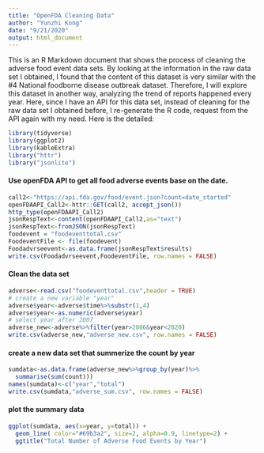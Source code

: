 ```yaml
---
title: "OpenFDA Cleaning Data"
author: "Yunzhi Kong"
date: "9/21/2020"
output: html_document
---
```


This is an R Markdown document that shows the process of cleaning the adverse food event data sets. By looking at the information in the raw data set I obtained, I found that the content of this dataset is very similar with the #4 National foodborne disease outbreak dataset. Therefore, I will explore this dataset in another way, analyzing the trend of reports happened every year. Here, since I have an API for this data set, instead of cleaning for the raw data set I obtained before, I re-generate the R code, request from the API again with my need. Here is the detailed:

```r
library(tidyverse)
library(ggplot2)
library(kableExtra)
library("httr")
library("jsonlite")
```


#### Use openFDA API to get all food adverse events base on the date.
```r
call2<-"https://api.fda.gov/food/event.json?count=date_started"
openFDAAPI_Call2<-httr::GET(call2, accept_json())
http_type(openFDAAPI_Call2)
jsonRespText<-content(openFDAAPI_Call2,as="text") 
jsonRespText<-fromJSON(jsonRespText)
foodevent = "foodeventtotal.csv"
FoodeventFile <- file(foodevent)
Foodadvrseevent<-as.data.frame(jsonRespText$results)
write.csv(Foodadvrseevent,FoodeventFile, row.names = FALSE)
```

#### Clean the data set
```r
adverse<-read.csv("foodeventtotal.csv",header = TRUE)
# create a new variable "year"
adverse$year<-adverse$time%>%substr(1,4)
adverse$year<-as.numeric(adverse$year)
# select year after 2007
adverse_new<-adverse%>%filter(year>2006&year<2020)
write.csv(adverse_new,"adverse_new.csv", row.names = FALSE)
```

#### create a new data set that summerize the count by year

```r
sumdata<-as.data.frame(adverse_new%>%group_by(year)%>%
  summarise(sum(count)))
names(sumdata)<-c("year","total")
write.csv(sumdata,"adverse_sum.csv", row.names = FALSE)
```

#### plot the summary data
```r
ggplot(sumdata, aes(x=year, y=total)) +
  geom_line( color="#69b3a2", size=2, alpha=0.9, linetype=2) +
  ggtitle("Total Number of Adverse Food Events by Year")
```





